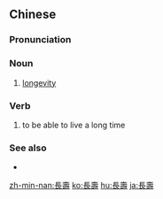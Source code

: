 {{also|长寿}}
==Chinese==
{{zh-forms|s=长寿}}

===Pronunciation===
{{zh-pron
|m=chángshòu
|c=coeng4 sau6
|h=pfs=chhòng-su
|mn=tiông-siū
|cat=n,v
}}

===Noun===
{{zh-noun}}

# [[longevity]]

===Verb===
{{zh-verb}}

# to be able to live a long time

===See also===
* {{zh-l|長命}}

{{zh-cat|Advanced}}

[[zh-min-nan:長壽]]
[[ko:長壽]]
[[hu:長壽]]
[[ja:長壽]]